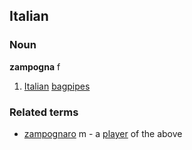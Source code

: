 ==Italian==
===Noun===
'''zampogna''' f
# [[Italian]] [[bagpipes]]
===Related terms===
* [[zampognaro]] m - a [[player]] of the above